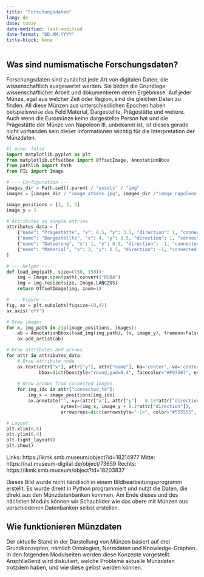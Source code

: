 ```yaml
---
title: "Forschungsdaten"
lang: de
date: today
date-modified: last-modified
date-format: "DD.MM.YYYY"
title-block: None 
---
```


## Was sind numismatische Forschungsdaten?
Forschungsdaten sind zunächst jede Art von digitalen Daten, die wissenschaftlich ausgewertet werden. Sie bilden die Grundlage wissenschaftlicher Arbeit und dokumentieren deren Ergebnisse.
Auf jeder Münze, egal aus welcher Zeit oder Region, sind die gleichen Daten zu finden. All diese Münzen aus unterschiedlichen Epochen haben beispielsweise das Feld Material, Dargestellte, Prägestätte und weitere. Auch wenn die Euromünze keine dargestellte Person hat und die Prägestätte der Münze von Napoleon III. unbekannt ist, ist dieses gerade nicht vorhanden sein dieser Informationen wichtig für die Interpretation der Münzdaten.

```python
#| echo: false
import matplotlib.pyplot as plt
from matplotlib.offsetbox import OffsetImage, AnnotationBbox
from pathlib import Path
from PIL import Image

# --- Configuration ---
images_dir = Path.cwd().parent / "assets" / "img"
images = [images_dir / "image_athens.jpg", images_dir /"image_napoleon.png", images_dir / "image_euro.jpg"]

image_positions = [1, 3, 5]
image_y = 2

# Attributes as single entries
attributes_data = [
    {"name": "Prägestätte", "x": 0.5, "y": 3.5, "direction": 1, "connected_to": [0,2]},
    {"name": "Dargestellte", "x": 4, "y": 3.5, "direction": 1, "connected_to": [0,1]},
    {"name": "Datierung", "x": 1, "y": 0.5, "direction": -1, "connected_to": [0,1,2]},
    {"name": "Material", "x": 3, "y": 0.5, "direction": -1, "connected_to": [1,1,2]}
]

# --- Helper ---
def load_img(path, size=(150, 150)):
    img = Image.open(path).convert("RGBA")
    img = img.resize(size, Image.LANCZOS)
    return OffsetImage(img, zoom=1)

# --- Figure ---
fig, ax = plt.subplots(figsize=(8,4))
ax.axis('off')

# Draw images
for x, img_path in zip(image_positions, images):
    ab = AnnotationBbox(load_img(img_path), (x, image_y), frameon=False)
    ax.add_artist(ab)

# Draw attributes and arrows
for attr in attributes_data:
    # Draw attribute node
    ax.text(attr["x"], attr["y"], attr["name"], ha='center', va='center', fontsize=10,
            bbox=dict(boxstyle="round,pad=0.4", facecolor="#F97307", edgecolor="#555555"))
    
    # Draw arrows from connected images
    for img_idx in attr["connected_to"]:
        img_x = image_positions[img_idx]
        ax.annotate("", xy=(attr["x"], attr["y"] - 0.15*attr["direction"]),
                    xytext=(img_x, image_y + 0.2*attr["direction"]),
                    arrowprops=dict(arrowstyle="-|>", color="#555555", lw=1.2))

# Layout
plt.xlim(0,6)
plt.ylim(0,4)
plt.tight_layout()
plt.show()
```

Links: https://ikmk.smb.museum/object?id=18214977 
Mitte: https://nat.museum-digital.de/object/73659
Rechts: https://ikmk.smb.museum/object?id=18203837



::: {.callout-note}
Dieses Bild wurde nicht händisch in einem Bildbearbeitungsprogramm erstellt. Es wurde direkt in Python programmiert und nutzt die Daten, die direkt aus den Münzdatenbanken kommen. Am Ende dieses und des nächsten Moduls können wir Schaubilder wie das obere mit Münzen aus verschiedenen Datenbanken selbst erstellen. 
:::

## Wie funktionieren Münzdaten
Der aktuelle Stand in der Darstellung von Münzen basiert auf drei Grundkonzepten, nämlich Ontologien, Normdaten und Knowledge-Graphen. In den folgenden Modulseiten werden diese Konzepte vorgestellt. Anschließend wird diskutiert, welche Probleme aktuelle Münzdaten trotzdem haben, und wie diese gelöst werden können.
